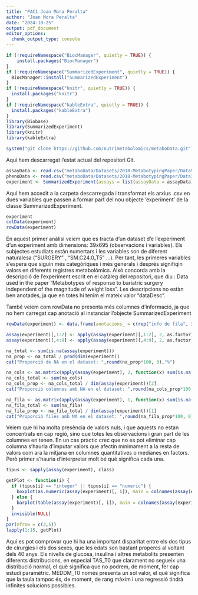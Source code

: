 ```yaml
---
title: "PAC1 Joan Mora Peralta"
author: "Joan Mora Peralta"
date: "2024-10-25"
output: pdf_document
editor_options: 
  chunk_output_type: console
---
```



```r
if (!requireNamespace("BiocManager", quietly = TRUE)) {
    install.packages("BiocManager")
}
if (!requireNamespace("SummarizedExperiment", quietly = TRUE)) {
  BiocManager::install("SummarizedExperiment")
}
if (!requireNamespace("knitr", quietly = TRUE)) {
  install.packages("knitr")
}
if (!requireNamespace("kableExtra", quietly = TRUE)) {
  install.packages("kableExtra")
}
library(Biobase)
library(SummarizedExperiment)
library(knitr)
library(kableExtra)
```

```r
system("git clone https://github.com/nutrimetabolomics/metaboData.git")
```

Aquí hem descarregat l'estat actual del repositori Git.

```r
assayData <- read.csv("metaboData/Datasets/2018-MetabotypingPaper/DataValues_S013.csv", header=TRUE, sep = ",", row.names = 1, stringsAsFactors = TRUE)
phenoData <- read.csv("metaboData/Datasets/2018-MetabotypingPaper/DataInfo_S013.csv", header=TRUE, sep = ",", row.names = 1, stringsAsFactors = TRUE)
experiment <- SummarizedExperiment(assays = list(assayData = assayData), colData = phenoData)
```

Aquí hem accedit a la carpeta descarregada i transformat els arxius .csv en dues variables que passen a formar part del nou objecte 'experiment' de la classe SummarizedExperiment.

```r
experiment
colData(experiment)
rowData(experiment)
```

En aquest primer anàlisi veiem que es tracta d'un dataset d'e l'experiment  d'un experiment amb dimensions: 39x695 (observacions i variables). Els subjectes estudiats estàn numertars i les variables son de diferent naturalesa ("SURGERY" , "SM.C24.0_T5" ...). Per tant, les primeres variables s'espera que siguin més categòriques i més generals i després signifiqin valors en diferents registres metabolòmics. Això concorda amb la descripció de l'experiment escrit en el catàleg del repositori, que diu : Data used in the paper "Metabotypes of response to bariatric surgery independent of the magnitude of weight loss". Les descripcions no estàn ben anotades, ja que en totes hi tenim el mateix valor "dataDesc".

També veiem com rowData no presenta més columnes d'informació, ja que no hem carregat cap anotació al instanciar l'objecte SummarizedExperiment

```r
rowData(experiment) <- data.frame(anotacions_ = c(rep("info de fila", 39)))
```

```r
assay(experiment)[,1:2] <- apply(assay(experiment)[,1:2], 2, as.factor)
assay(experiment)[,4:9] <- apply(assay(experiment)[,4:9], 2, as.factor)
```

```r
na_total <- sum(is.na(assay(experiment)))
na_prop <- na_total / prod(dim(experiment))
cat("Proporció de NA en el dataset: ",round(na_prop*100, 0),"%")

na_cols <- as.matrix(apply(assay(experiment), 2, function(x) sum(is.na(x))>0))
na_cols_total <- sum(na_cols)
na_cols_prop <- na_cols_total / dim(assay(experiment))[2]
cat("Proporció columnes amb NA en el dataset: ",round(na_cols_prop*100, 0),"%")

na_fila <- as.matrix(apply(assay(experiment), 1, function(x) sum(is.na(x))>0))
na_fila_total <- sum(na_fila)
na_fila_prop <- na_fila_total / dim(assay(experiment))[1]
cat("Proporció files amb NA en el dataset: ",round(na_fila_prop*100, 0),"%")

```

Veiem que hi ha molta presència de valors nuls, i que aquests no estan concentrats en cap regió, sino que totes les observacions i gran part de les columnes en tenen. En un cas pràctic crec que no es pot eliminar cap columna s'hauria d'imputar valors que afectin mínimament a la resta de valors com ara la mitjana en columnes quantitatives o medianes en factors. Però primer s'hauria d'interpretar molt bé què significa cada una.

```r
tipus <- sapply(assay(experiment), class)

getPlot <- function(i) {
  if (tipus[i] == "integer" || tipus[i] == "numeric") {
    boxplot(as.numeric(assay(experiment)[, i]), main = colnames(assay(experiment))[i])
  } else {
    barplot(table(assay(experiment)[, i]), main = colnames(assay(experiment))[i])
  }
  invisible(NULL)
}
par(mfrow = c(3,5))
lapply(1:15, getPlot)
```

Aquí es pot comprovar que hi ha una important disparitat entre els dos tipus de cirurgies i els dos sexes, que les edats son bastant properes al voltant dels 40 anys. Els nivells de glucosa, insulina i altres metabolits presenten diferents distribucions, en especial TAS_T0 que clarament no segueix una distribució normal, el què significa que no podrem, de moment, fer cap estudi paramètric. MEDDM_T0 només presenta un sol valor, el què significa que la taula tampoc és, de moment, de rang màxim i una regressió tindrà infinites solucions possibles.

```r

```
